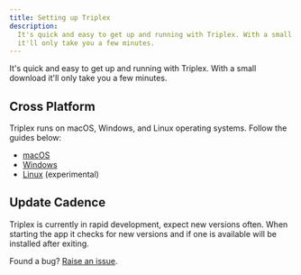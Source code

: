 ```yaml
---
title: Setting up Triplex
description:
  It's quick and easy to get up and running with Triplex. With a small download
  it'll only take you a few minutes.
---
```


It's quick and easy to get up and running with Triplex. With a small download
it'll only take you a few minutes.

## Cross Platform

Triplex runs on macOS, Windows, and Linux operating systems. Follow the guides
below:

- [macOS](/docs/setup/macos)
- [Windows](/docs/setup/windows)
- [Linux](/docs/setup/linux) (experimental)

## Update Cadence

Triplex is currently in rapid development, expect new versions often. When
starting the app it checks for new versions and if one is available will be
installed after exiting.

Found a bug?
[Raise an issue](https://github.com/try-triplex/triplex/issues/new).
